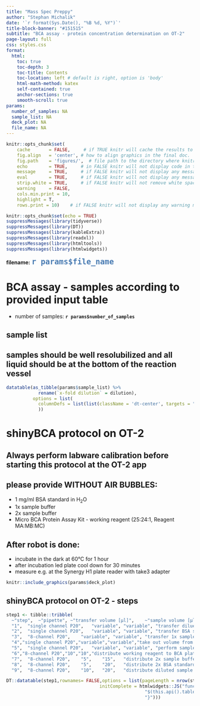 ```yaml
---
title: "Mass Spec Preppy"
author: "Stephan Michalik"
date: '`r format(Sys.Date(), "%B %d, %Y")`'
title-block-banner: "#151515"
subtitle: "BCA assay - protein concentration determination on OT-2"
page-layout: full
css: styles.css
format:
  html:
    toc: true
    toc-depth: 3
    toc-title: Contents
    toc-location: left # default is right, option is 'body'
    html-math-method: katex
    self-contained: true
    anchor-sections: true
    smooth-scroll: true
params:
  number_of_samples: NA
  sample_list: NA
  deck_plot: NA
  file_name: NA
---
```




```r
knitr::opts_chunk$set(
    cache       = FALSE,     # if TRUE knitr will cache the results to reuse in future knits
    fig.align   = 'center', # how to align graphics in the final doc. 'left', 'right', 'center'
    fig.path    = 'figures/',  # file path to the directory where knitr shall store the graphics files
    echo        = TRUE,     # in FALSE knitr will not display code in the code chunk above it's results
    message     = TRUE,     # if FALSE knitr will not display any messages generated by code
    eval        = TRUE,     # if FALSE knitr will not display any messages generated by code
    strip.white = TRUE,     # if FALSE knitr will not remove white spaces at the beg or end of code chunk
    warning     = FALSE,
    cols.min.print = 10,
    highlight = T,
    rows.print = 10)    # if FALSE knitr will not display any warning messages in the final document
```



  <!-- setup and insert packages -->  

```r
knitr::opts_chunk$set(echo = TRUE)
suppressMessages(library(tidyverse))
suppressMessages(library(DT))
suppressMessages(library(kableExtra))
suppressMessages(library(readxl))
suppressMessages(library(htmltools))
suppressMessages(library(htmlwidgets))

```


**filename:** <span style="color:#4A7CB3; font-weight: bold; font-size:18.0pt">`r params$file_name`</span>


# BCA assay - samples according to provided input table

- number of samples: **`r params$number_of_samples`**

## sample list

::: {.callout-warning}
## samples should be well resolubilized and all liquid should be at the bottom of the reaction vessel
:::

```r
datatable(as_tibble(params$sample_list) %>% 
            rename(`x-fold dilution` = dilution),
          options = list(
            columnDefs = list(list(className = 'dt-center', targets = "_all"))
            ))
```

# shinyBCA protocol on OT-2

::: {.callout-important}
## Always perform labware calibration before starting this protocol at the OT-2 app
:::

::: {.callout-note appearance="simple" icon=false}
## please provide WITHOUT AIR BUBBLES:

- 1 mg/ml BSA standard in H~2~O
- 1x sample buffer
- 2x sample buffer
- Micro BCA Protein Assay Kit - working reagent (25:24:1, Reagent MA:MB:MC)
:::

::: {.callout-note}
## After robot is done:

- incubate in the dark at 60°C for 1 hour
- after incubation led plate cool down for 30 minutes 
- measure e.g. at the Synergy H1 plate reader with take3 adapter
:::

```r
knitr::include_graphics(params$deck_plot)
```

## shinyBCA protocol on OT-2 - steps


```r
step1 <- tibble::tribble(
  ~"step",	~"pipette",	~"transfer volume [µl]",	~"sample volume [µl] after step",	~"descritpion",
  "1",	"single channel P20",	"variable",	"variable",	"transfer diluent (water) to preparation plate for the 2x BSA standard curve",
  "2",	"single channel P20",	"variable",	"variable",	"transfer BSA standard to preparation plate for the 2x BSA standard curve",
  "3",	"8-channel P20",	"variable",	"variable",	"transfer 1x sample buffer to preparation plate for dilution",
  "4","single channel P20","variable","variable","take out volume from the before distributed well for the sample dilution",
  "5",	"single channel P20",	"variable",	"variable",	"perform sample dilution (min. volume 25µl of diluted samples; min. max. 1µl of sample used depending on dilution)",
  "6","8-channel P20","10","10","distribute working reagent to BCA plate",
  "7",	"8-channel P20",	"5",	"15",	"distribute 2x sample buffer for standard wells",
  "8",	"8-channel P20",	"5",	"20",	"distribute 2x BSA standard curve to BCA plate",
  "9",	"8-channel P20",	"10",	"20",	"distribute diluted sample to BCA plate")

DT::datatable(step1,rownames= FALSE,options = list(pageLength = nrow(step1),
                                   initComplete = htmlwidgets::JS("function(settings, json) {",
                                                    "$(this.api().table().header()).css({'background-color': '#000', 'color': '#fff'});",
                                                    "}")))

```
